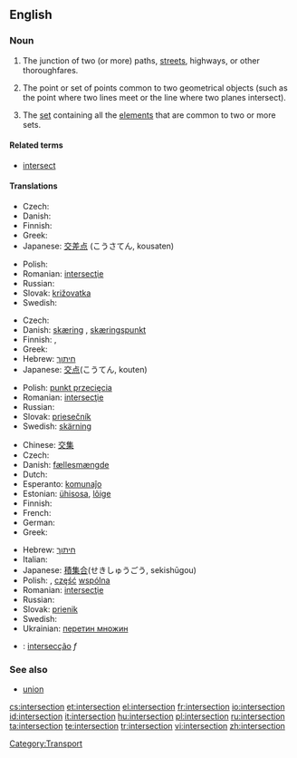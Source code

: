 ==English==
{{wikipedia}}

===Noun===
{{en-noun}}

# The junction of two (or more) paths, [[street]]s, highways, or other thoroughfares.
# {{geometry}} The point or set of points common to two geometrical objects (such as the point where two lines meet or the line where two planes intersect).
# {{settheory}} The [[set]] containing all the [[element]]s that are common to two or more sets.

====Related terms====
* [[intersect]]

====Translations====
{{trans-top|junction of two or more paths, etc}}
* Czech: {{t-|cs|křižovatka|f}}
* Danish: {{t-|da|kryds|n}}
* Finnish: {{t-|fi|risteys}}
* Greek: {{t|el|διασταύρωση|f}}
* Japanese: [[交差]][[点]] (こうさてん, kousaten)
{{trans-mid}}
* Polish: {{t+|pl|skrzyżowanie|n}}
* Romanian: [[intersecţie]] {{f}}
* Russian: {{t|ru|перекрёсток|m|tr=p'er'ekr'óstok}}
* Slovak: [[križovatka]] {{f}}
* Swedish: {{t-|sv|korsning|c}}
{{trans-bottom}}

{{trans-top|in geometry}}
* Czech: {{t-|cs|průsečík|m}}
* Danish: [[skæring]] {{c}}, [[skæringspunkt]] {{n}}
* Finnish: {{t-|fi|leikkauspiste}},  {{t-|fi|leikkaus}}
* Greek: {{t+|el|τομή|f}}
* Hebrew: [[חיתוך]]
* Japanese: [[交点]](こうてん, kouten)
{{trans-mid}}
* Polish: [[punkt przecięcia]] {{m}}
* Romanian: [[intersecţie]] {{f}}
* Russian: {{t|ru|пересечение|n|tr=p'er'es'ečénije}}
* Slovak: [[priesečník]] {{m}}
* Swedish: [[skärning]] {{c}}
{{trans-bottom}}

{{trans-top|in set theory}}
* Chinese: [[交集]]
* Czech: {{t-|cs|průnik|m}}
* Danish: [[fællesmængde]] {{c}}
* Dutch: {{t+|nl|doorsnede}}
* Esperanto: [[komunaĵo]]
* Estonian: [[ühisosa]], [[lõige]]
* Finnish: {{t-|fi|leikkaus}}
* French: {{t+|fr|intersection|f}}
* German: {{t+|de|Durchschnitt}}
* Greek: {{t|el|τομή|f|tr=tomí|sc=Grek}}
{{trans-mid}}
* Hebrew: [[חיתוך]]
* Italian: {{t+|it|intersezione|f}}
* Japanese: [[積集合]](せきしゅうごう, sekishūgou)
* Polish: {{t-|pl|przekrój|m}}, [[część]] [[wspólny|wspólna]] {{f}}
* Romanian: [[intersecţie]] {{f}}
* Russian: {{t|ru|пересечение|n|tr=p'er'es'ečénije}}
* Slovak: [[prienik]] {{m}}
* Swedish: {{t+|sv|snitt|n}}
* Ukrainian: [[перетин множин]]
{{trans-bottom}}

{{checktrans-top}}
* {{ttbc|Portuguese}}: [[intersecção]] ''f''
{{checktrans-bottom}}

===See also===
* [[union]]

[[Category:Transport]]

[[cs:intersection]]
[[et:intersection]]
[[el:intersection]]
[[fr:intersection]]
[[io:intersection]]
[[id:intersection]]
[[it:intersection]]
[[hu:intersection]]
[[pl:intersection]]
[[ru:intersection]]
[[ta:intersection]]
[[te:intersection]]
[[tr:intersection]]
[[vi:intersection]]
[[zh:intersection]]